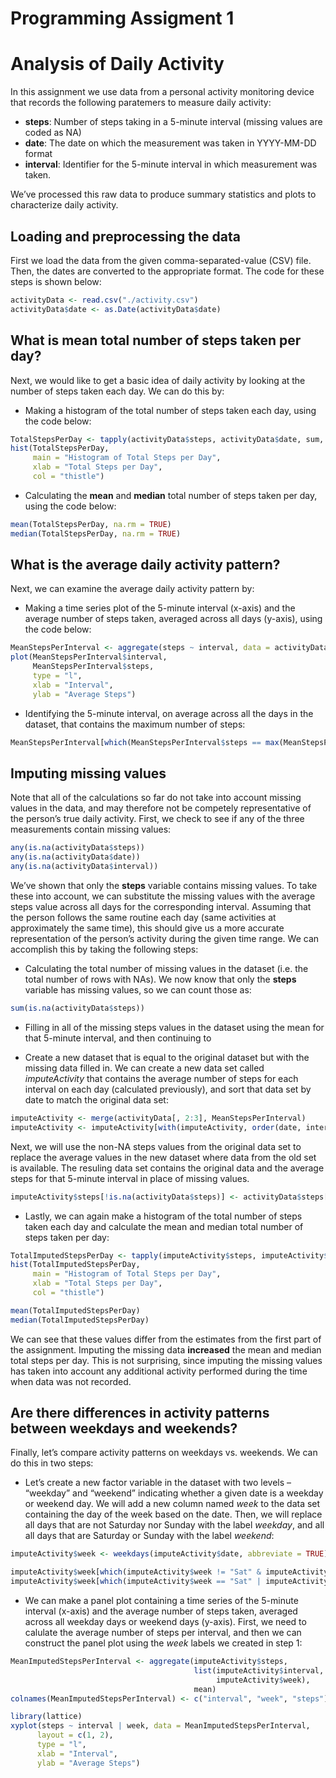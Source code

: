 Programming Assigment 1
===========================================
Analysis of Daily Activity
===========================================
   
In this assignment we use data from a personal activity monitoring device that records the following paratemers to measure daily activity: 
  
* **steps**: Number of steps taking in a 5-minute interval (missing values are coded as NA)  
* **date**: The date on which the measurement was taken in YYYY-MM-DD format  
* **interval**: Identifier for the 5-minute interval in which measurement was taken.  

We've processed this raw data to produce summary statistics and plots to characterize daily activity.  

## Loading and preprocessing the data  

First we load the data from the given comma-separated-value (CSV) file. Then, the dates are converted to the appropriate format. The code for these steps is shown below:

```r
activityData <- read.csv("./activity.csv")
activityData$date <- as.Date(activityData$date)
```

## What is mean total number of steps taken per day? 

Next, we would like to get a basic idea of daily activity by looking at the number of steps taken each day. We can do this by:  

* Making a histogram of the total number of steps taken each day, using the code below:
```r
TotalStepsPerDay <- tapply(activityData$steps, activityData$date, sum, na.rm=TRUE)
hist(TotalStepsPerDay,
     main = "Histogram of Total Steps per Day",
     xlab = "Total Steps per Day",
     col = "thistle")
```

* Calculating the **mean** and **median** total number of steps taken per day, using the code below:  

```r
mean(TotalStepsPerDay, na.rm = TRUE)
median(TotalStepsPerDay, na.rm = TRUE)
```

## What is the average daily activity pattern?

Next, we can examine the average daily activity pattern by:  

* Making a time series plot of the 5-minute interval (x-axis) and the average number of steps taken, averaged across all days (y-axis), using the code below:  

```r
MeanStepsPerInterval <- aggregate(steps ~ interval, data = activityData, FUN = mean, na.rm=TRUE)
plot(MeanStepsPerInterval$interval,
     MeanStepsPerInterval$steps, 
     type = "l",
     xlab = "Interval",
     ylab = "Average Steps")
```

* Identifying the 5-minute interval, on average across all the days in the dataset, that contains the maximum number of steps:  

```r
MeanStepsPerInterval[which(MeanStepsPerInterval$steps == max(MeanStepsPerInterval$steps)), 1]
```

## Imputing missing values  

Note that all of the calculations so far do not take into account missing values in the data, and may therefore not be competely representative of the person's true daily activity. First, we check to see if any of the three measurements contain missing values:

```r
any(is.na(activityData$steps))
any(is.na(activityData$date))
any(is.na(activityData$interval))
```

We've shown that only the **steps** variable contains missing values. To take these into account, we can substitute the missing values with the average steps value across all days for the corresponding interval. Assuming that the person follows the same routine each day (same activities at approximately the same time), this should give us a more accurate representation of the person's activity during the given time range. We can accomplish this by taking the following steps:  

* Calculating the total number of missing values in the dataset (i.e. the total number of rows with NAs). We now know that only the **steps** variable has missing values, so we can count those as:

```r
sum(is.na(activityData$steps))
```

* Filling in all of the missing steps values in the dataset using the mean for that 5-minute interval, and then continuing to

* Create a new dataset that is equal to the original dataset but with the missing data filled in. We can create a new data set called *imputeActivity* that contains the average number of steps for each interval  on each day (calculated previously), and sort that data set by date to match the original data set:  

```r
imputeActivity <- merge(activityData[, 2:3], MeanStepsPerInterval)
imputeActivity <- imputeActivity[with(imputeActivity, order(date, interval)), ]
```

Next, we will use the non-NA steps values from the original data set to replace the average values in the new dataset where data from the old set is available. The resuling data set contains the original data and the average steps for that 5-minute interval in place of missing values.  

```r
imputeActivity$steps[!is.na(activityData$steps)] <- activityData$steps[!is.na(activityData$steps)]
```

* Lastly, we can again make a histogram of the total number of steps taken each day and calculate the mean and median total number of steps taken per day:  

```r
TotalImputedStepsPerDay <- tapply(imputeActivity$steps, imputeActivity$date, sum)
hist(TotalImputedStepsPerDay,
     main = "Histogram of Total Steps per Day",
     xlab = "Total Steps per Day",
     col = "thistle")

mean(TotalImputedStepsPerDay)
median(TotalImputedStepsPerDay)
```

We can see that these values differ from the estimates from the first part of the assignment. Imputing the missing data **increased** the mean and median total steps per day. This is not surprising, since imputing the missing values has taken into account any additional activity performed during the time when data was not recorded.

## Are there differences in activity patterns between weekdays and weekends?

Finally, let's compare activity patterns on weekdays vs. weekends. We can do this in two steps:  

* Let's create a new factor variable in the dataset with two levels – “weekday” and “weekend” indicating whether a given date is a weekday or weekend day. We will add a new column named *week* to the data set containing the day of the week based on the date. Then, we will replace all days that are not Saturday nor Sunday with the label *weekday*, and all all days that are Saturday or Sunday with the label *weekend*:  

```r
imputeActivity$week <- weekdays(imputeActivity$date, abbreviate = TRUE)

imputeActivity$week[which(imputeActivity$week != "Sat" & imputeActivity$week != "Sun")] <- "weekday"
imputeActivity$week[which(imputeActivity$week == "Sat" | imputeActivity$week == "Sun")] <- "weekend"
```

* We can make a panel plot containing a time series of the 5-minute interval (x-axis) and the average number of steps taken, averaged across all weekday days or weekend days (y-axis). First, we need to calulate the average number of steps per interval, and then we can construct the panel plot using the *week* labels we created in step 1:

```r
MeanImputedStepsPerInterval <- aggregate(imputeActivity$steps,
                                         list(imputeActivity$interval,
                                              imputeActivity$week),
                                         mean)
colnames(MeanImputedStepsPerInterval) <- c("interval", "week", "steps")

library(lattice)
xyplot(steps ~ interval | week, data = MeanImputedStepsPerInterval,
      layout = c(1, 2),
      type = "l",
      xlab = "Interval",
      ylab = "Average Steps")
```
